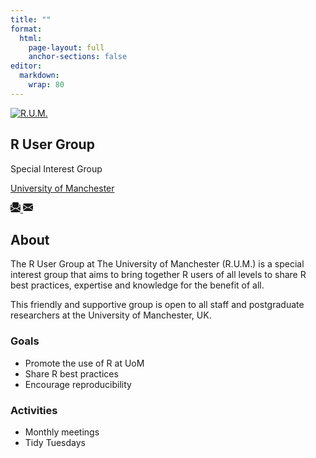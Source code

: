 ```yaml
---
title: ""
format:
  html:
    page-layout: full
    anchor-sections: false
editor:
  markdown:
    wrap: 80
---
```


:::::::: {.outer-grid}

::::::: {.outer-grid-left-col}

::::: {.hero}

[![](./assets/img/rum-logo.png){alt="R.U.M." .rum-logo}](https://rumgroup.github.io/allaboutrum/)

## R User Group

:::: {.rum-info}
[Special Interest Group]{.group-type}

[University of Manchester](https://www.manchester.ac.uk/)
::::
<!-- end: .rum-info -->

:::: {.contact-icons}
<a class="contact-link" href="./content/contact.html">
  <!-- Hover icon: Open envelope -->
  <svg class="contact-link__icon envelope-open" xmlns="http://www.w3.org/2000/svg" width="16" height="16" fill="currentColor" class="bi bi-envelope-paper-fill" viewBox="0 0 16 16">
    <path fill-rule="evenodd" d="M6.5 9.5 3 7.5v-6A1.5 1.5 0 0 1 4.5 0h7A1.5 1.5 0 0 1 13 1.5v6l-3.5 2L8 8.75zM1.059 3.635 2 3.133v3.753L0 5.713V5.4a2 2 0 0 1 1.059-1.765M16 5.713l-2 1.173V3.133l.941.502A2 2 0 0 1 16 5.4zm0 1.16-5.693 3.337L16 13.372v-6.5Zm-8 3.199 7.941 4.412A2 2 0 0 1 14 16H2a2 2 0 0 1-1.941-1.516zm-8 3.3 5.693-3.162L0 6.873v6.5Z"/>
  </svg>
  <!-- Default icon: Closed envelope -->
  <svg class="contact-link__icon envelope-closed" xmlns="http://www.w3.org/2000/svg" width="16" height="16" fill="currentColor" class="bi bi-envelope-fill" viewBox="0 0 16 16">
    <path d="M.05 3.555A2 2 0 0 1 2 2h12a2 2 0 0 1 1.95 1.555L8 8.414zM0 4.697v7.104l5.803-3.558zM6.761 8.83l-6.57 4.027A2 2 0 0 0 2 14h12a2 2 0 0 0 1.808-1.144l-6.57-4.027L8 9.586zm3.436-.586L16 11.801V4.697z"/>
  </svg>
</a>

<a class="github-icon" href="https://github.com/RUMgroup"><i class="fa-brands fa-github"></i></a>
::::
<!-- end: .contact-icons -->

:::::
<!-- end: .hero -->

:::::::
<!-- end: .outer-grid-left-col -->

::::::: {.outer-grid-right-col}

## About

::::: {#landing-about}
The R User Group at The University of Manchester (R.U.M.) is a special
interest group that aims to bring together R users of all levels to
share R best practices, expertise and knowledge for the benefit of all.

This friendly and supportive group is open to all staff and postgraduate
researchers at the University of Manchester, UK.

::::: {.about-grid}
:::: {.about-grid-left-col}
### Goals

- Promote the use of R at UoM
- Share R best practices
- Encourage reproducibility
::::
<!-- end: .about-grid-left-col -->

:::: {.about-grid-right-col}
### Activities

- Monthly meetings
- Tidy Tuesdays
::::
<!-- end: .about-grid-right-col -->

:::::
<!-- end: .about-grid -->

::::::
<!-- end: #landing-about -->

:::::::
<!-- end: .outer-grid-right-col -->

::::::::
<!-- end: .outer-grid -->
